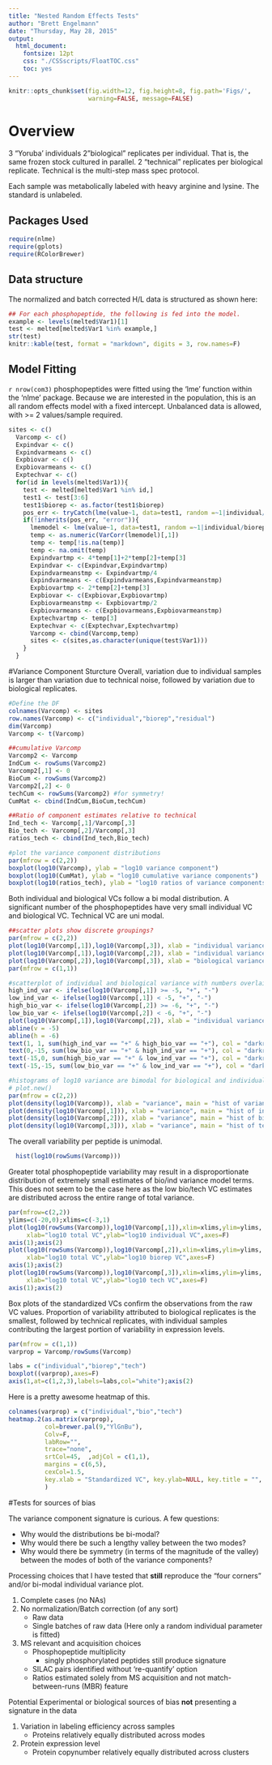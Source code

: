 ```yaml
---
title: "Nested Random Effects Tests"
author: "Brett Engelmann"
date: "Thursday, May 28, 2015"
output: 
  html_document:
    fontsize: 12pt
    css: "./CSSscripts/FloatTOC.css"
    toc: yes
---
```


```r
knitr::opts_chunk$set(fig.width=12, fig.height=8, fig.path='Figs/',
                      warning=FALSE, message=FALSE)
```

# Overview
3 "Yoruba' individuals
2 "biological" replicates per individual. That is, the same frozen stock cultured in parallel.
2 "technical" replicates per biological replicate. Technical is the multi-step mass spec protocol. 

Each sample was metabolically labeled with heavy arginine and lysine. The standard is unlabeled.


## Packages Used
```r
require(nlme)
require(gplots)
require(RColorBrewer)
```


## Data structure
The normalized and batch corrected H/L data is structured as shown here:

```r
## For each phosphopeptide, the following is fed into the model.
example <- levels(melted$Var1)[1]
test <- melted[melted$Var1 %in% example,]
str(test)
knitr::kable(test, format = "markdown", digits = 3, row.names=F)
```

## Model Fitting
`r nrow(com3)` phosphopeptides were fitted using the 'lme' function within the 'nlme' package. Because we are interested in the population, this is an all random effects model with a fixed intercept. Unbalanced data is allowed, with >= 2 values/sample required.

```r
sites <- c()
  Varcomp <- c()
  Expindvar <- c()
  Expindvarmeans <- c()
  Expbiovar <- c()
  Expbiovarmeans <- c()
  Exptechvar <- c()
  for(id in levels(melted$Var1)){
    test <- melted[melted$Var1 %in% id,]
    test1 <- test[3:6]
    test1$biorep <- as.factor(test1$biorep)
    pos_err <- tryCatch(lme(value~1, data=test1, random =~1|individual/biorep, na.action = na.exclude),error=function(e) e)
    if(!inherits(pos_err, "error")){
      lmemodel <- lme(value~1, data=test1, random =~1|individual/biorep, na.action = na.exclude)
      temp <- as.numeric(VarCorr(lmemodel)[,1])
      temp <- temp[!is.na(temp)]
      temp <- na.omit(temp)
      Expindvartmp <- 4*temp[1]+2*temp[2]+temp[3]
      Expindvar <- c(Expindvar,Expindvartmp)
      Expindvarmeanstmp <- Expindvartmp/4
      Expindvarmeans <- c(Expindvarmeans,Expindvarmeanstmp)
      Expbiovartmp <- 2*temp[2]+temp[3]
      Expbiovar <- c(Expbiovar,Expbiovartmp)
      Expbiovarmeanstmp <- Expbiovartmp/2
      Expbiovarmeans <- c(Expbiovarmeans,Expbiovarmeanstmp)
      Exptechvartmp <- temp[3]
      Exptechvar <- c(Exptechvar,Exptechvartmp)
      Varcomp <- cbind(Varcomp,temp)
      sites <- c(sites,as.character(unique(test$Var1)))
    }
  }

```

#Variance Component Sturcture
Overall, variation due to individual samples is larger than variation due to technical noise, followed by variation due to biological replicates.

```r
#Define the DF
colnames(Varcomp) <- sites
row.names(Varcomp) <- c("individual","biorep","residual")
dim(Varcomp)
Varcomp <- t(Varcomp)

##cumulative Varcomp
Varcomp2 <- Varcomp
IndCum <- rowSums(Varcomp2)
Varcomp2[,1] <- 0
BioCum <- rowSums(Varcomp2)
Varcomp2[,2] <- 0
techCum <- rowSums(Varcomp2) #for symmetry!
CumMat <- cbind(IndCum,BioCum,techCum)

##Ratio of component estimates relative to technical
Ind_tech <- Varcomp[,1]/Varcomp[,3]
Bio_tech <- Varcomp[,2]/Varcomp[,3]
ratios_tech <- cbind(Ind_tech,Bio_tech)

#plot the variance component distributions
par(mfrow = c(2,2))
boxplot(log10(Varcomp), ylab = "log10 variance component")
boxplot(log10(CumMat), ylab = "log10 cumulative variance components")
boxplot(log10(ratios_tech), ylab = "log10 ratios of variance components")
```

Both individual and biological VCs follow a bi modal distribution. A significant number of the phosphopeptides have very small individual VC and biological VC. Technical VC are uni modal.

```r
##scatter plots show discrete groupings?
par(mfrow = c(2,2))
plot(log10(Varcomp[,1]),log10(Varcomp[,3]), xlab = "individual variance", ylab = "technical variance")
plot(log10(Varcomp[,1]),log10(Varcomp[,2]), xlab = "individual variance", ylab = "biological variance")
plot(log10(Varcomp[,2]),log10(Varcomp[,3]), xlab = "biological variance", ylab = "technical variance")
par(mfrow = c(1,1))

#scatterplot of individual and biological variance with numbers overlaid
high_ind_var <- ifelse(log10(Varcomp[,1]) >= -5, "+", "-")
low_ind_var <- ifelse(log10(Varcomp[,1]) < -5, "+", "-")
high_bio_var <- ifelse(log10(Varcomp[,2]) >= -6, "+", "-")
low_bio_var <- ifelse(log10(Varcomp[,2]) < -6, "+", "-")
plot(log10(Varcomp[,1]),log10(Varcomp[,2]), xlab = "individual variance", ylab = "biological variance")
abline(v = -5)
abline(h = -6)
text(1, 1, sum(high_ind_var == "+" & high_bio_var == "+"), col = "darkred", cex = 2, xpd = T)
text(0,-15, sum(low_bio_var == "+" & high_ind_var == "+"), col = "darkred",cex = 2)
text(-15,0, sum(high_bio_var == "+" & low_ind_var == "+"), col = "darkred",cex = 2)
text(-15,-15, sum(low_bio_var == "+" & low_ind_var == "+"), col = "darkred",cex = 2)

#histograms of log10 variance are bimodal for biological and individual variance.
# plot.new()
par(mfrow = c(2,2))
plot(density(log10(Varcomp)), xlab = "variance", main = "hist of variance components")
plot(density(log10(Varcomp[,1])), xlab = "variance", main = "hist of individual variance components")
plot(density(log10(Varcomp[,2])), xlab = "variance", main = "hist of biological variance components")
plot(density(log10(Varcomp[,3])), xlab = "variance", main = "hist of technical variance components")
```

The overall variability per peptide is unimodal.
```r
  hist(log10(rowSums(Varcomp)))
```

Greater total phosphopeptide variability may result in a disproportionate distribution of extremely small estimates of bio/ind variance model terms. This does not seem to be the case here as the low bio/tech VC estimates are distributed across the entire range of total variance.
```r
par(mfrow=c(2,2))
ylims=c(-20,0);xlims=c(-3,1)
plot(log10(rowSums(Varcomp)),log10(Varcomp[,1]),xlim=xlims,ylim=ylims,
     xlab="log10 total VC",ylab="log10 individual VC",axes=F)
axis(1);axis(2)
plot(log10(rowSums(Varcomp)),log10(Varcomp[,2]),xlim=xlims,ylim=ylims,
     xlab="log10 total VC",ylab="log10 biorep VC",axes=F)
axis(1);axis(2)
plot(log10(rowSums(Varcomp)),log10(Varcomp[,3]),xlim=xlims,ylim=ylims,
     xlab="log10 total VC",ylab="log10 tech VC",axes=F)
axis(1);axis(2)
```

Box plots of the standardized VCs confirm the observations from the raw VC values. Proportion of variability attributed to biological replicates is the smallest, followed by technical replicates, with individual samples contributing the largest portion of variability in expression levels. 

```r
par(mfrow = c(1,1))
varprop = Varcomp/rowSums(Varcomp)

labs = c("individual","biorep","tech")
boxplot((varprop),axes=F)
axis(1,at=c(1,2,3),labels=labs,col="white");axis(2)
```

Here is a pretty awesome heatmap of this.
```r
colnames(varprop) = c("individual","bio","tech")
heatmap.2(as.matrix(varprop),
          col=brewer.pal(9,"YlGnBu"),
          Colv=F,
          labRow="",
          trace="none",
          srtCol=45,  ,adjCol = c(1,1),
          margins = c(6,5),
          cexCol=1.5,
          key.xlab = "Standardized VC", key.ylab=NULL, key.title = "",
          )
```


#Tests for sources of bias

The variance component signature is curious. A few questions:

* Why would the distributions be bi-modal?
* Why would there be such a lengthy valley between the two modes? 
* Why would there be symmetry (in terms of the magnitude of the valley) between the modes of both of the variance components? 

Processing choices that I have tested that **still** reproduce the "four corners" and/or bi-modal individual variance plot.

1.  Complete cases (no NAs)
2.  No normalization/Batch correction (of any sort)
    - Raw data
    - Single batches of raw data (Here only a random individual parameter is fitted)
3.  MS relevant and acquisition choices
    - Phosphopeptide multiplicity
        - singly phosphorylated peptides still produce signature
    - SILAC pairs identified without 're-quantify' option
    - Ratios estimated solely from MS acquisition and not match-between-runs (MBR) feature
  

Potential Experimental or biological sources of bias **not** presenting a signature in the data

1.  Variation in labeling efficiency across samples
    - Proteins relatively equally distributed across modes
2. Protein expression level
    - Protein copynumber relatively equally distributed across clusters









